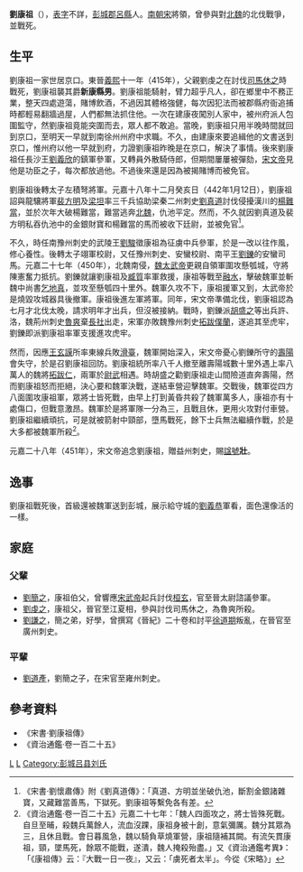 {{Infobox Biography
| subject_name   = 劉康祖
| image_name     = 
| image_size     = 
| image_caption  = 
| date_of_birth  = ？
| place_of_birth = [[東晉|東晉]]僑置[[徐州_(古代)|徐州]][[京口|京口]]
| date_of_death  = 450年
| place_of_death = 南朝宋[[尉武|尉武]]
| occupation     = 南朝宋左衞將軍、安蠻司馬
}}


'''劉康祖'''（{{bd|？||450年|catIdx=L}}），[[表字|表字]]不詳，[[彭城郡|彭城郡]][[呂縣|呂縣]]人。[[南朝宋|南朝宋]]將領，曾參與對[[北魏|北魏]]的北伐戰爭，並戰死。

== 生平 ==
劉康祖一家世居京口。東晉[[義熙_(東晉)|義熙]]十一年（415年），父親劉虔之在討伐[[司馬休之|司馬休之]]時戰死，劉康祖襲其爵'''新康縣男'''。劉康祖能騎射，臂力超乎凡人，卻在鄉里中不務正業，整天四處遊蕩，賭博飲酒，不過因其體格強健，每次因犯法而被郡縣府衙追捕時都輕易翻牆過屋，人們都無法抓住他。一次在建康夜闖別人家中，被州府派人包圍監守，然劉康祖竟能突圍而去，眾人都不敢追。當晚，劉康祖只用半晚時間就回到京口，至明天一早就到南徐州州府中求職。不久，由建康來要追緝他的文書送到京口，惟州府以他一早就到府，力證劉康祖昨晚是在京口，解決了事情。後來劉康祖任長沙王[[劉義欣|劉義欣]]的鎮軍參軍，又轉員外散騎侍郎，但期間屢屢被彈劾，[[宋文帝|宋文帝]]見他是功臣之子，每次都放過他。不過後來還是因為被揭賭博而被免官。

劉康祖後轉太子左積弩將軍。元嘉十八年十二月癸亥日（442年1月12日），劉康祖詔與龍驤將軍[[裴方明|裴方明]]及[[梁坦|梁坦]]率三千兵協助梁秦二州刺史[[劉真道|劉真道]]討伐侵擾漢川的[[楊難當|楊難當]]，並於次年大破楊難當，難當逃奔[[北魏|北魏]]，仇池平定。然而，不久就因劉真道及裴方明私吞仇池中的金銀財寶和楊難當的馬而被收下廷尉，並被免官<ref>《宋書·劉懷肅傳》附《劉真道傳》：「真道、方明並坐破仇池，斷割金銀諸雜寶，又藏難當善馬，下獄死。劉康祖等繫免各有差。</ref>。

不久，時任南豫州刺史的武陵王[[劉駿|劉駿]]徵康祖為征虜中兵參軍，於是一改以往作風，修心養性。後轉太子翊軍校尉，又任豫州刺史、安蠻校尉、南平王[[劉鑠|劉鑠]]的安蠻司馬。元嘉二十七年（450年），北魏南侵，[[魏太武帝|魏太武帝]]更親自領軍圍攻懸瓠城，守將陳憲奮力抵抗。劉鑠就讓劉康祖及[[臧質|臧質]]率軍救援，康祖等戰至[[融水|融水]]，擊破魏軍並斬魏中尚書[[乞地真|乞地真]]，並攻至懸瓠四十里外。魏軍久攻不下，康祖援軍又到，太武帝於是燒毀攻城器具後撤軍。康祖後進左軍將軍。同年，宋文帝準備北伐，劉康祖認為七月才北伐太晚，請求明年才出兵，但沒被接納。戰時，劉鑠派[[胡盛之|胡盛之]]等出兵許、洛，魏荊州刺史[[魯爽|魯爽]]棄[[長社|長社]]出走，宋軍亦敗魏豫州刺史[[拓跋僕蘭|拓跋僕蘭]]，遂追其至虎牢，劉鑠即派劉康祖率軍支援進攻虎牢。

然而，因應[[王玄謨|王玄謨]]所率東線兵敗[[滑臺|滑臺]]，魏軍開始深入，宋文帝憂心劉鑠所守的[[壽陽|壽陽]]會失守，於是召劉康祖回防。劉康祖統所率八千人撤至離壽陽城數十里外遇上率八萬人的魏將[[拓跋仁|拓跋仁]]，兩軍於[[尉武|尉武]]相遇。時胡盛之勸劉康祖走山間險道直奔壽陽，然而劉康祖怒而拒絕，決心要和魏軍決戰，遂結車營迎擊魏軍。交戰後，魏軍從四方八面圍攻康祖軍，眾將士皆死戰，由早上打到黃昏共殺了魏軍萬多人，康祖亦有十處傷口，但戰意激昂。魏軍於是將軍隊一分為三，且戰且休，更用火攻對付車營。劉康祖繼續頑抗，可是就被箭射中頸部，墮馬戰死，餘下士兵無法繼續作戰，於是大多都被魏軍所殺<ref>《資治通鑑·卷一百二十五》元嘉二十七年：「魏人四面攻之，將士皆殊死戰。自旦至晡，殺魏兵萬餘人，流血沒踝，康祖身被十創，意氣彌厲。魏分其眾為三，且休且戰。會日暮風急，魏以騎負草燒軍營，康祖隨補其闕。有流矢貫康祖，頸，墜馬死，餘眾不能戰，遂潰，魏人掩殺殆盡。」又《資治通鑑考異》：「《康祖傳》云：『大戰一日一夜』，又云：「虜死者太半」。今從《宋略》」</ref>。

元嘉二十八年（451年），宋文帝追念劉康祖，贈益州刺史，賜[[諡號|諡號]]'''壯'''。
== 逸事 ==
劉康祖戰死後，首級還被魏軍送到彭城，展示給守城的[[劉義恭|劉義恭]]軍看，面色還像活的一樣。

== 家庭 ==
=== 父輩 ===
*[[劉簡之|劉簡之]]，康祖伯父，曾響應[[宋武帝|宋武帝]]起兵討伐[[桓玄|桓玄]]，官至晉太尉諮議參軍。
*[[劉虔之|劉虔之]]，康祖父，晉官至江夏相，參與討伐司馬休之，為魯爽所殺。
*[[劉謙之|劉謙之]]，簡之弟，好學，曾撰寫《晉紀》二十卷和討平[[徐道期|徐道期]]叛亂，在晉官至廣州刺史。

=== 平輩 ===
*[[劉道產|劉道產]]，劉簡之子，在宋官至雍州刺史。

==參考資料 ==
*《宋書·劉康祖傳》
*《資治通鑑·卷一百二十五》
{{reflist}}

[[Category:南北朝軍事人物|L]]
[[Category:南北朝戰爭身亡者|L]]
[[Category:彭城吕县刘氏|Category:彭城吕县刘氏]]